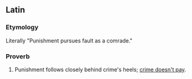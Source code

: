 ==Latin==

===Etymology===
Literally "Punishment pursues fault as a comrade."

===Proverb===
{{infl|la|proverb|head=[[culpa#Latin|culpam]] [[poena]] [[premo#Latin|premit]] [[comes#Latin|comes]]}}

# Punishment follows closely behind crime's heels; [[crime doesn't pay]].